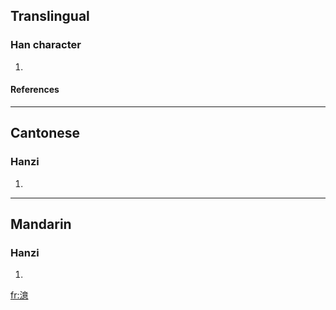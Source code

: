 ==Translingual==
===Han character===
{{Han char|rn=85|rad=水|as=13|sn=16|four=3013<sub>6</sub>|canj=水卜廿心 (EYTP)}}
# {{defn|Han|sort=水13}}
====References====
{{Han ref|kx=0654.010|dkj=18422|dj=1064.020|hdz=31764.030|uh=6FBA|ud=28602|bh=E9F9|bd=59897}}

----
==Cantonese==
===Hanzi===
{{yue-hanzi|jyut=|y=yik1}}
# {{defn|Cantonese}}

----
==Mandarin==
===Hanzi===
{{cmn-hanzi|pin=[[jiāo]] (jiao1), [[jiào]] (jiao4), [[yì]] (yi4)|wg=chiao<sup>1</sup>, chiao<sup>4</sup>, i<sup>4</sup>}}
# {{defn|Mandarin}}

[[fr:澺]]